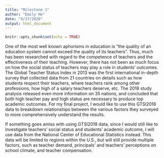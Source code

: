 ```yaml
---
title: "Milestone 1"
author: "Emily He"
date: "9/17/2020"
output: html_document
---
```


```r
knitr::opts_chunk$set(echo = TRUE)
```
One of the most well known aphorisms in education is "the quality of an 
education system cannot exceed the quality of its teachers". Thus, much has been
researched with regard to the competence of teachers and the effectiveness of 
their teaching. However, there has not been as much focus on how the social 
status of teachers may play a role in students' outcomes. The Global 
Teacher Status Index in 2013 was the first international in-depth survey that 
collected data from 21 countries on details such as how students respect their 
teachers, where teachers rank among other professions, how high of a salary 
teachers deserve, etc. The 2018 study analysis released even more information on 
35 nations, and concluded that both high teacher pay and high status are necessary
to produce top academic outcomes. For my final project, I would like to use this 
GTSI2018 data to breakdown relationships between the various factors they 
surveyed to more comprehensively understand the results.

If something goes amiss with using GTSI2018 data, since I would still like to
investigate teachers' social status and students' academic outcome, I will use
data from the National Center of Educational Statistics instead. This data will
be limited to regions within the U.S., but will still provide multiple factors, 
such as teacher demand, principals' and teachers' perceptions on school climate, 
and teacher compensation.

